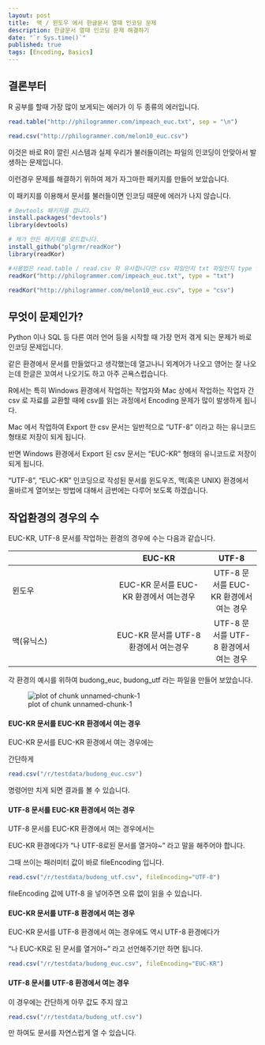 ```yaml
---
layout: post
title:  맥 / 윈도우 에서 한글문서 열때 인코딩 문제
description: 한글문서 열때 인코딩 문제 해결하기
date: "`r Sys.time()`"
published: true
tags: [Encoding, Basics]
---
```


## 결론부터

R 공부를 할때 가장 많이 보게되는 에러가 이 두 종류의 에러입니다.

```r

read.table("http://philogrammer.com/impeach_euc.txt", sep = "\n")

read.csv("http://philogrammer.com/melon10_euc.csv")

```

이것은 바로 R이 깔린 시스템과 실제 우리가 불러들이려는 파일의 인코딩이 안맞아서 발생하는 문제입니다.

이런경우 문제를 해결하기 위하여 제가 자그마한 패키지를 만들어 보았습니다.

이 패키지를 이용해서 문서를 불러들이면 인코딩 때문에 에러가 나지 않습니다.

```r

# Devtools 패키지를 깝니다.
install.packages("devtools")
library(devtools)

# 제가 만든 패키지를 로드합니다.
install_github("plgrmr/readKor")
library(readKor)

#사용법은 read.table / read.csv 와 유사합니다만 csv 파일인지 txt 파일인지 type 인자로 지정해주면 더 좋습니다.
readKor("http://philogrammer.com/impeach_euc.txt", type = "txt")

readKor("http://philogrammer.com/melon10_euc.csv", type = "csv")

```



## 무엇이 문제인가?

Python 이나 SQL 등 다른 여러 언어 등을 시작할 때 가장 먼저 겪게 되는 문제가 바로 인코딩 문제입니다. 

같은 환경에서 문서를 만들었다고 생각했는데 열고나니 외계어가 나오고 영어는 잘 나오는데 한글은 꼬여서 나오기도 하고 아주 곤욕스럽습니다.

R에서는 특히 Windows 환경에서 작업하는 작업자와 Mac 상에서 작업하는 작업자 간 csv 로 자료를 교환할 때에 csv를 읽는 과정에서 Encoding 문제가 많이 발생하게 됩니다.

Mac 에서 작업하여 Export 한 csv 문서는 일반적으로 "UTF-8" 이라고 하는 유니코드 형태로 저장이 되게 됩니다.

반면 Windows 환경에서 Export 된 csv 문서는 "EUC-KR" 형태의 유니코드로 저장이 되게 됩니다.

"UTF-8", "EUC-KR" 인코딩으로 작성된 문서를 윈도우즈, 맥(혹은 UNIX) 환경에서 올바르게 열어보는 방법에 대해서 금번에는 다루어 보도록 하겠습니다.

## 작업환경의 경우의 수

EUC-KR, UTF-8 문서를 작업하는 환경의 경우에 수는 다음과 같습니다.


||  EUC-KR      |  UTF-8 |
|----------------|:-------------:|:------:|
| 윈도우           |  EUC-KR 문서를 EUC-KR 환경에서 여는경우 | UTF-8 문서를 EUC-KR 환경에서 여는 경우 |
| 맥(유닉스)       |    EUC-KR 문서를 UTF-8 환경에서 여는경우   |   UTF-8 문서를 UTF-8 환경에서 여는 경우 |

각 환경의 예시를 위하여 budong_euc, budong_utf 라는 파일을 만들어 보았습니다.

![plot of chunk unnamed-chunk-1](/figure/source/encoding/2016-11-26-encoding/2.png)

#### EUC-KR 문서를 EUC-KR 환경에서 여는 경우

EUC-KR 문서를 EUC-KR 환경에서 여는 경우에는

간단하게 

```r
read.csv("/r/testdata/budong_euc.csv")
```

명령어만 치게 되면 결과를 볼 수 있습니다.

#### UTF-8 문서를 EUC-KR 환경에서 여는 경우

UTF-8 문서를 EUC-KR 환경에서 여는 경우에서는 

EUC-KR 환경에다가 "나 UTF-8로된 문서를 열거야~" 라고 말을 해주어야 합니다.

그때 쓰이는 패러미터 값이 바로 fileEncoding 입니다.

```r
read.csv("/r/testdata/budong_utf.csv", fileEncoding="UTF-8")
```

fileEncoding 값에 UTf-8 을 넣어주면 오류 없이 읽을 수 있습니다.

#### EUC-KR 문서를 UTF-8 환경에서 여는 경우

EUC-KR 문서를 UTF-8 환경에서 여는 경우에도 역시 UTF-8 환경에다가

"나 EUC-KR로 된 문서를 열거야~ " 라고 선언해주기만 하면 됩니다.

```r
read.csv("/r/testdata/budong_euc.csv", fileEncoding="EUC-KR")
```

#### UTF-8 문서를 UTF-8 환경에서 여는 경우

이 경우에는 간단하게 아무 값도 주지 않고

```r
read.csv("/r/testdata/budong_utf.csv")
```

만 하여도 문서를 자연스럽게 열 수 있습니다.


